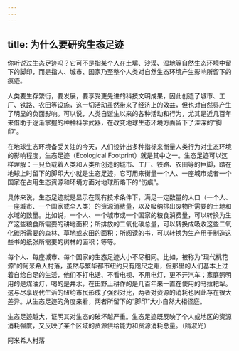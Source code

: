 ```yaml
---
---
---
```

title: 为什么要研究生态足迹
---






你听说过生态足迹吗？它可不是指某个人在土壤、沙漠、湿地等自然生态环境中留下的脚印，而是指人、城市、国家乃至整个人类对自然生态环境产生影响所留下的痕迹。

人类要生存繁衍，要发展，要享受更先进的科技文明成果，因此创造了城市、工厂、铁路、农田等设施，这一切活动虽然带来了经济上的效益，但也对自然界产生了明显的负面影响。可以说，人类自诞生以来的各种活动和行为，尤其是近几百年来借助于逐渐掌握的种种科学武器，在改变地球生态环境方面留下了深深的“脚印”。



在地球生态环境备受关注的今天，人们设计出多种指标来衡量人类行为对生态环境的影响程度，生态足迹（Ecological Footprint）就是其中之一。生态足迹可以这样理解：一只负载着人类和人类所创造的城市、工厂、铁路、农田等的巨脚，踏在地球上时留下的脚印大小就是生态足迹，它可用来衡量一个人、一座城市或者一个国家在占用生态资源和环境方面对地球所烙下的“伤痕”。

具体来说，生态足迹就是显示在现有技术条件下，满足一定数量的人口（一个人、一座城市、一个国家或全人类）的资源消费量，以及吸纳排出废物所需要的土地和水域的数量。比如说，一个人、一个城市或一个国家的粮食消费量，可以转换为生产这些粮食所需要的耕地面积；所排放的二氧化碳总量，可以转换成吸收这些二氧化碳所需要的森林、草地或农田的面积；所阅读的书，可以转换为生产用于制造这些书的纸张所需要的树林的面积；等等。

每个人、每座城市、每个国家的生态足迹大小不尽相同。比如，被称为“现代桃花源”的阿米希人村落，虽然与繁华都市纽约只有咫尺之距，但那里的人们基本上过着自给自足的生活，他们不打电话、不看电视、不用电灯，更不开汽车；家庭照明用的是煤油灯，喝的是井水，在田野上耕作的是几百年来一直在使用的马拉耙犁。这与尽享现代生活的纽约市民形成了强烈对比，两者对资源的消耗也因此存在很大差异。从生态足迹的角度来看，两者所留下的“脚印”大小自然大相径庭。

生态足迹越大，证明其对生态的破坏越严重。生态足迹既反映了个人或地区的资源消耗强度，又反映了某个区域的资源供给能力和资源消耗总量。（隋淑光）

阿米希人村落